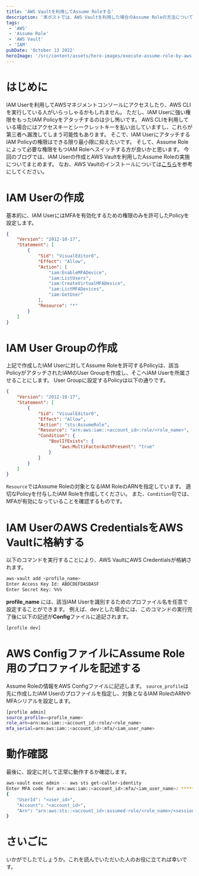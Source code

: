 ```yaml
---
title: 'AWS Vaultを利用してAssume Roleする'
description: '本ポストでは、AWS Vaultを利用した場合のAssume Roleの方法について記載します。'
tags:
 - 'AWS'
 - 'Assume Role'
 - 'AWS Vault'
 - 'IAM'
pubDate: 'October 13 2022'
heroImage: '/src/content/assets/hero-images/execute-assume-role-by-aws-vault.png'
---
```


# はじめに
IAM Userを利用してAWSマネジメントコンソールにアクセスしたり、AWS CLIを実行している人がいらっしゃるかもしれません。
ただし、IAM Userに強い権限をもったIAM Policyをアタッチするのは少し怖いです。
AWS CLIを利用している場合にはアクセスキーとシークレットキーを払い出していますし、これらが第三者へ漏洩してしまう可能性もあります。
そこで、IAM UserにアタッチするIAM Policyの権限はできる限り最小限に抑えたいです。
そして、Assume Roleによって必要な権限をもつIAM Roleへスイッチする方が良いかと思います。
今回のブログでは、IAM Userの作成とAWS Vaultを利用したAssume Roleの実施についてまとめます。
なお、AWS Vaultのインストールについては[こちら](https://github.com/99designs/aws-vault#installing)を参考にしてください。

# IAM Userの作成
基本的に、IAM UserにはMFAを有効化するための権限のみを許可したPolicyを設定します。

```json
{
    "Version": "2012-10-17",
    "Statement": [
        {
            "Sid": "VisualEditor0",
            "Effect": "Allow",
            "Action": [
                "iam:EnableMFADevice",
                "iam:ListUsers",
                "iam:CreateVirtualMFADevice",
                "iam:ListMFADevices",
                "iam:GetUser"
            ],
            "Resource": "*"
        }
    ]
}
```

# IAM User Groupの作成
上記で作成したIAM Userに対してAssume Roleを許可するPolicyは、該当PolicyがアタッチされたIAMのUser Groupを作成し、そこへIAM Userを所属させることにします。
User Groupに設定するPolicyは以下の通りです。

```json
{
    "Version": "2012-10-17",
    "Statement": [
        {
            "Sid": "VisualEditor0",
            "Effect": "Allow",
            "Action": "sts:AssumeRole",
            "Resource": "arn:aws:iam::<account_id>:role/<role_name>",
            "Condition": {
                "BoolIfExists": {
                    "aws:MultiFactorAuthPresent": "true"
                }
            }
        }
    ]
}
```

`Resource`ではAssume Roleの対象となるIAM RoleのARNを指定しています。
適切なPolicyを付与したIAM Roleを作成してください。
また、`Condition`句では、MFAが有効になっていることを確認するものです。

# IAM UserのAWS CredentialsをAWS Vaultに格納する
以下のコマンドを実行することにより、AWS VaultにAWS Credentialsが格納されます。

```bash
aws-vault add <profile_name>
Enter Access Key Id: ABDCDEFDASDASF
Enter Secret Key: %%%
```

**profile_name** には、該当IAM Userを識別するためのプロファイル名を任意で設定することができます。
例えば、devとした場合には、このコマンドの実行完了後に以下の記述が**Config**ファイルに追記されます。

```bash
[profile dev]
```

# AWS ConfigファイルにAssume Role用のプロファイルを記述する
Assume Roleの情報をAWS Configファイルに記述します。
`source_profile`は先に作成したIAM Userのプロファイルを指定し、対象となるIAM RoleのARNやMFAシリアルを設定します。

```bash
[profile admin]
source_profile=<profile_name>
role_arn=arn:aws:iam::<account_id>:role/<role_name>
mfa_serial=arn:aws:iam::<account_id>:mfa/<iam_user_name>
```

# 動作確認
最後に、設定に対して正常に動作するか確認します。

```bash
aws-vault exec admin -- aws sts get-caller-identity
Enter MFA code for arn:aws:iam::<account_id>:mfa/<iam_user_name>: ******
{
    "UserId": "<user_id>",
    "Account": "<account_id>",
    "Arn": "arn:aws:sts::<account_id>:assumed-role/<role_name>/<session_token>"
}
```

# さいごに
いかがでしたでしょうか。これを読んでいただいた人のお役に立てれば幸いです。
